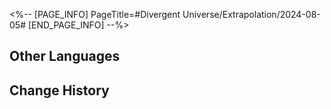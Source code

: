 <%-- [PAGE_INFO]
PageTitle=#Divergent Universe/Extrapolation/2024-08-05#
[END_PAGE_INFO] --%>
{{Event
|name              = Cyclical Extrapolation: Waiting for Eternity
|image             = Event Cyclical Extrapolation Waiting for Eternity.png
|type              = Cyclical Extrapolation
|time_known        = yes
|time_start        = 2024-08-05 04:00:00
|time_end          = 2024-08-12 03:59:59
}}

{{Cyclical Extrapolation
|curios     = Lapispeakers' Flakes
|equations  = Aether Phantom;; Deceiver Worker;; Anti-Organic Liquidator;; Fireworks Master
|trailblaze = 
|rewards    = Relic Remains*30; Lost Crystal*3
|boss_1_1   = Silvermane Lieutenant; Blaze Out of Space; Ice Out of Space; Guardian Shadow; Memory Zone Meme "Shell of Faded Rage"
|boss_1_2   = Disciples of Sanctus Medicus: Shape Shifter (Bug); The Ascended (Bug); Abundance Sprite: Malefic Ape (Bug); Senior Staff: Team Leader (Bug); Aurumaton Spectral Envoy (Bug); Dreamjolt Troupe's Beyond Overcooked (Bug); Dreamjolt Troupe's Sweet Gorilla (Bug); "Past Confined and Caged" (Bug); "Tomorrow in Harmonious Chords" (Bug); "Present Inebriated in Revelry" (Bug)
|boss_2_1   = Silvermane Lieutenant (Bug); Blaze Out of Space (Bug); Ice Out of Space (Bug); Guardian Shadow (Bug); Stormbringer (Bug)
|boss_2_2   = Svarog (Complete); Stellaron Hunter: Kafka (Complete); Abundant Ebon Deer (Complete); Cloud Knight Lieutenant: Yanqing (Complete); Memory Zone Meme "Something Unto Death" (Complete)
|boss_3     = Swarm: True Sting (Complete)
|rules      = You will not obtain Equations or Weighted Curios after achieving victory in Boss Domain; Obtain this week's Preset Constructs upon entering the first plane
}}

==Other Languages==
{{Other Languages
|en   = Cyclical Extrapolation: Waiting for Eternity
|zhs  = 周期演算：等待永恒
|zht  = 週期演算：等待永恆
|ja   = 周期演算：永遠の待望
|ko   = 주기 연산: 영원을 향한 기다림
|es   = Cálculo periódico: Esperando la eternidad
|fr   = Calcul cyclique&nbsp;: Attente éternelle
|ru   = Цикличное вычисление: Ожидание вечности
|th   = การคำนวณแบบรอบ: รอคอยชั่วนิรันดร์
|vi   = Ngoại Suy Chu Kỳ: Chờ Đợi Vĩnh Hằng
|de   = Zyklische Berechnung: Warten auf die Ewigkeit
|id   = Kalkulasi Siklus: Menanti Keabadian
|pt   = Extrapolação Cíclica: Aguardando a Eternidade
}}

==Change History==
{{Change History|2.4}}